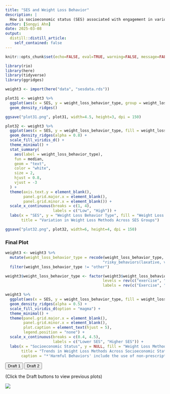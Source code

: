 ```yaml
---
title: "SES and Weight Loss Behavior"
description: |
  How is socioeconomic status (SES) associated with engagement in various weight loss behaviors?
author: [Songyi Ahn]
date: 2025-03-08
output:
  distill::distill_article:
    self_contained: false
---
```


```r
knitr::opts_chunk$set(echo=FALSE, eval=TRUE, warning=FALSE, message=FALSE)
```

```r
library(rio)
library(here)
library(tidyverse)
library(ggridges)
```

```r
weight3 <- import(here("data", "sesdata.rds"))
```

```r
plot31 <- weight3 %>%
  ggplot(aes(x = SES, y = weight_loss_behavior_type, group = weight_loss_behavior_type)) +
  geom_density_ridges()

ggsave("plot31.png", plot31, width=4.5, height=3, dpi = 150)
```

```r
plot32 <- weight3 %>%
  ggplot(aes(x = SES, y = weight_loss_behavior_type, fill = weight_loss_behavior_type)) +
  geom_density_ridges(alpha = 0.8) +  
  scale_fill_viridis_d() +
  theme_minimal() +
  stat_summary(
    aes(label = weight_loss_behavior_type),  
    fun = median, 
    geom = "text",
    color = "white",  
    size = 2,  
    hjust = 0.8,  
    vjust = -3
  ) +
  theme(axis.text.y = element_blank(),
        panel.grid.major.x = element_blank(),
        panel.grid.minor.x = element_blank()) +
  scale_x_continuous(breaks = c(1, 4),
                     labels = c("Low", "High")) +
  labs(x = "SES", y = "Weight Loss Behavior Type", fill = "Weight Loss Method",
       title = "Variation in Weight Loss Methods Across SES Groups")

ggsave("plot32.png", plot32, width=6, height=4, dpi = 150)
```

### Final Plot
```r
weight3 <- weight3 %>%
  mutate(weight_loss_behavior_type = recode(weight_loss_behavior_type,
                                           "risky_behaviors(laxative, vomit, non-prescription pill, smoke)" = "Perform Harmful Behaviors")) %>%
  filter(weight_loss_behavior_type != "other")

weight3$weight_loss_behavior_type <- factor(weight3$weight_loss_behavior_type, 
                                           levels = rev(c("exercise", "diet_change", "less_eating", "professional_help", "Perform Harmful Behaviors")),
                                           labels = rev(c("Exercise", "Change Diet", "Eating Less", "Get Professional Help", "Perform Harmful Behaviors*")))

weight3 %>%
  ggplot(aes(x = SES, y = weight_loss_behavior_type, fill = weight_loss_behavior_type)) +
  geom_density_ridges(alpha = 0.5) +  
  scale_fill_viridis_d(option = "magma") +
  theme_minimal() +
  theme(panel.grid.major.x = element_blank(),
        panel.grid.minor.x = element_blank(),
        plot.caption = element_text(hjust = 5),
        legend.position = "none") +
  scale_x_continuous(breaks = c(0.4, 4.5),
                     labels = c("Lower SES", "Higher SES")) +
  labs(x = "Socioeconomic Status", y = NULL, fill = "Weight Loss Method",
       title = "Trends in Weight Loss Methods Across Socioeconomic Status(SES)",
       caption = "*'Harmful Behaviors' include the use of non-prescription pills, laxatives, vomiting, and smoking")
```

<div>
  <button onclick="showPlot('plot31')">Draft 1</button>
  <button onclick="showPlot('plot32')">Draft 2</button>
</div>

<div>
(Click the Draft buttons to view previous plots)
</div>

<div id="plot-container">
  <img id="plot31" src="plot31.png">
  <img id="plot32" src="plot32.png" style="display:none; width: 100%; height: auto;">
</div>

<script>
  function showPlot(plotId) {
    document.getElementById('plot31').style.display = "none";
    document.getElementById('plot32').style.display = "none";
    document.getElementById(plotId).style.display = "block";
  }
</script>